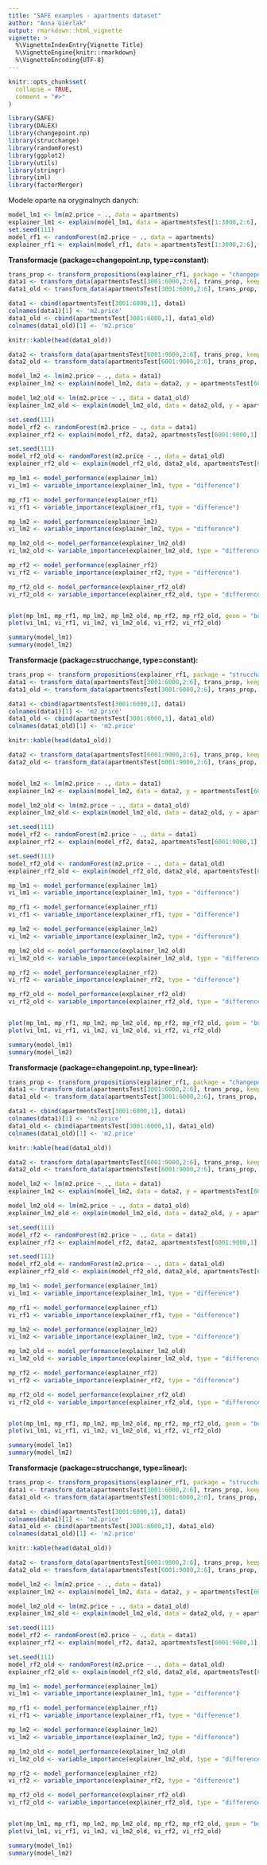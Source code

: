 ```yaml
---
title: "SAFE examples - apartments dataset"
author: "Anna Gierlak"
output: rmarkdown::html_vignette
vignette: >
  %\VignetteIndexEntry{Vignette Title}
  %\VignetteEngine{knitr::rmarkdown}
  %\VignetteEncoding{UTF-8}
---
```


```r
knitr::opts_chunk$set(
  collapse = TRUE,
  comment = "#>"
)
```

```r
library(SAFE)
library(DALEX)
library(changepoint.np)
library(strucchange)
library(randomForest)
library(ggplot2)
library(utils)
library(stringr)
library(iml)
library(factorMerger)
```

Modele oparte na oryginalnych danych:

```r
model_lm1 <- lm(m2.price ~ ., data = apartments)
explainer_lm1 <- explain(model_lm1, data = apartmentsTest[1:3000,2:6], y = apartmentsTest[1:3000,1], label = "lm1")
set.seed(111)
model_rf1 <- randomForest(m2.price ~ ., data = apartments)
explainer_rf1 <- explain(model_rf1, data = apartmentsTest[1:3000,2:6], y = apartmentsTest[1:3000,1], label = "rf1")
```

**Transformacje (package=changepoint.np, type=constant):**

```r
trans_prop <- transform_propositions(explainer_rf1, package = "changepoint.np", type = "constant", plot = TRUE, interactions = FALSE)
data1 <- transform_data(apartmentsTest[3001:6000,2:6], trans_prop, keep_old = FALSE)
data1_old <- transform_data(apartmentsTest[3001:6000,2:6], trans_prop, keep_old = TRUE)

data1 <- cbind(apartmentsTest[3001:6000,1], data1)
colnames(data1)[1] <- 'm2.price'
data1_old <- cbind(apartmentsTest[3001:6000,1], data1_old)
colnames(data1_old)[1] <- 'm2.price'
```

```r
knitr::kable(head(data1_old))
```

```r
data2 <- transform_data(apartmentsTest[6001:9000,2:6], trans_prop, keep_old = FALSE)
data2_old <- transform_data(apartmentsTest[6001:9000,2:6], trans_prop, keep_old = TRUE)

model_lm2 <- lm(m2.price ~ ., data = data1)
explainer_lm2 <- explain(model_lm2, data = data2, y = apartmentsTest[6001:9000,1], label = "lm2")

model_lm2_old <- lm(m2.price ~ ., data = data1_old)
explainer_lm2_old <- explain(model_lm2_old, data = data2_old, y = apartmentsTest[6001:9000,1], label = "lm2_old")

set.seed(111)
model_rf2 <- randomForest(m2.price ~ ., data = data1)
explainer_rf2 <- explain(model_rf2, data2, apartmentsTest[6001:9000,1], label = "rf2")

set.seed(111)
model_rf2_old <- randomForest(m2.price ~ ., data = data1_old)
explainer_rf2_old <- explain(model_rf2_old, data2_old, apartmentsTest[6001:9000,1], label = "rf2_old")
```

```r
mp_lm1 <- model_performance(explainer_lm1)
vi_lm1 <- variable_importance(explainer_lm1, type = "difference")

mp_rf1 <- model_performance(explainer_rf1)
vi_rf1 <- variable_importance(explainer_rf1, type = "difference")

mp_lm2 <- model_performance(explainer_lm2)
vi_lm2 <- variable_importance(explainer_lm2, type = "difference")

mp_lm2_old <- model_performance(explainer_lm2_old)
vi_lm2_old <- variable_importance(explainer_lm2_old, type = "difference")

mp_rf2 <- model_performance(explainer_rf2)
vi_rf2 <- variable_importance(explainer_rf2, type = "difference")

mp_rf2_old <- model_performance(explainer_rf2_old)
vi_rf2_old <- variable_importance(explainer_rf2_old, type = "difference")


plot(mp_lm1, mp_rf1, mp_lm2, mp_lm2_old, mp_rf2, mp_rf2_old, geom = "boxplot")
plot(vi_lm1, vi_rf1, vi_lm2, vi_lm2_old, vi_rf2, vi_rf2_old)
```

```r
summary(model_lm1)
summary(model_lm2)
```





**Transformacje (package=strucchange, type=constant):**

```r
trans_prop <- transform_propositions(explainer_rf1, package = "strucchange", type = "constant", plot = TRUE, interactions = FALSE)
data1 <- transform_data(apartmentsTest[3001:6000,2:6], trans_prop, keep_old = FALSE)
data1_old <- transform_data(apartmentsTest[3001:6000,2:6], trans_prop, keep_old = TRUE)

data1 <- cbind(apartmentsTest[3001:6000,1], data1)
colnames(data1)[1] <- 'm2.price'
data1_old <- cbind(apartmentsTest[3001:6000,1], data1_old)
colnames(data1_old)[1] <- 'm2.price'
```

```r
knitr::kable(head(data1_old))
```

```r
data2 <- transform_data(apartmentsTest[6001:9000,2:6], trans_prop, keep_old = FALSE)
data2_old <- transform_data(apartmentsTest[6001:9000,2:6], trans_prop, keep_old = TRUE)


model_lm2 <- lm(m2.price ~ ., data = data1)
explainer_lm2 <- explain(model_lm2, data = data2, y = apartmentsTest[6001:9000,1], label = "lm2")

model_lm2_old <- lm(m2.price ~ ., data = data1_old)
explainer_lm2_old <- explain(model_lm2_old, data = data2_old, y = apartmentsTest[6001:9000,1], label = "lm2_old")

set.seed(111)
model_rf2 <- randomForest(m2.price ~ ., data = data1)
explainer_rf2 <- explain(model_rf2, data2, apartmentsTest[6001:9000,1], label = "rf2")

set.seed(111)
model_rf2_old <- randomForest(m2.price ~ ., data = data1_old)
explainer_rf2_old <- explain(model_rf2_old, data2_old, apartmentsTest[6001:9000,1], label = "rf2_old")
```

```r
mp_lm1 <- model_performance(explainer_lm1)
vi_lm1 <- variable_importance(explainer_lm1, type = "difference")

mp_rf1 <- model_performance(explainer_rf1)
vi_rf1 <- variable_importance(explainer_rf1, type = "difference")

mp_lm2 <- model_performance(explainer_lm2)
vi_lm2 <- variable_importance(explainer_lm2, type = "difference")

mp_lm2_old <- model_performance(explainer_lm2_old)
vi_lm2_old <- variable_importance(explainer_lm2_old, type = "difference")

mp_rf2 <- model_performance(explainer_rf2)
vi_rf2 <- variable_importance(explainer_rf2, type = "difference")

mp_rf2_old <- model_performance(explainer_rf2_old)
vi_rf2_old <- variable_importance(explainer_rf2_old, type = "difference")


plot(mp_lm1, mp_rf1, mp_lm2, mp_lm2_old, mp_rf2, mp_rf2_old, geom = "boxplot")
plot(vi_lm1, vi_rf1, vi_lm2, vi_lm2_old, vi_rf2, vi_rf2_old)
```

```r
summary(model_lm1)
summary(model_lm2)
```



**Transformacje (package=changepoint.np, type=linear):**

```r
trans_prop <- transform_propositions(explainer_rf1, package = "changepoint.np", type = "linear", plot = TRUE, interactions = FALSE)
data1 <- transform_data(apartmentsTest[3001:6000,2:6], trans_prop, keep_old = FALSE)
data1_old <- transform_data(apartmentsTest[3001:6000,2:6], trans_prop, keep_old = TRUE)

data1 <- cbind(apartmentsTest[3001:6000,1], data1)
colnames(data1)[1] <- 'm2.price'
data1_old <- cbind(apartmentsTest[3001:6000,1], data1_old)
colnames(data1_old)[1] <- 'm2.price'
```

```r
knitr::kable(head(data1_old))
```

```r
data2 <- transform_data(apartmentsTest[6001:9000,2:6], trans_prop, keep_old = FALSE)
data2_old <- transform_data(apartmentsTest[6001:9000,2:6], trans_prop, keep_old = TRUE)

model_lm2 <- lm(m2.price ~ ., data = data1)
explainer_lm2 <- explain(model_lm2, data = data2, y = apartmentsTest[6001:9000,1], label = "lm2")

model_lm2_old <- lm(m2.price ~ ., data = data1_old)
explainer_lm2_old <- explain(model_lm2_old, data = data2_old, y = apartmentsTest[6001:9000,1], label = "lm2_old")

set.seed(111)
model_rf2 <- randomForest(m2.price ~ ., data = data1)
explainer_rf2 <- explain(model_rf2, data2, apartmentsTest[6001:9000,1], label = "rf2")

set.seed(111)
model_rf2_old <- randomForest(m2.price ~ ., data = data1_old)
explainer_rf2_old <- explain(model_rf2_old, data2_old, apartmentsTest[6001:9000,1], label = "rf2_old")
```

```r
mp_lm1 <- model_performance(explainer_lm1)
vi_lm1 <- variable_importance(explainer_lm1, type = "difference")

mp_rf1 <- model_performance(explainer_rf1)
vi_rf1 <- variable_importance(explainer_rf1, type = "difference")

mp_lm2 <- model_performance(explainer_lm2)
vi_lm2 <- variable_importance(explainer_lm2, type = "difference")

mp_lm2_old <- model_performance(explainer_lm2_old)
vi_lm2_old <- variable_importance(explainer_lm2_old, type = "difference")

mp_rf2 <- model_performance(explainer_rf2)
vi_rf2 <- variable_importance(explainer_rf2, type = "difference")

mp_rf2_old <- model_performance(explainer_rf2_old)
vi_rf2_old <- variable_importance(explainer_rf2_old, type = "difference")


plot(mp_lm1, mp_rf1, mp_lm2, mp_lm2_old, mp_rf2, mp_rf2_old, geom = "boxplot")
plot(vi_lm1, vi_rf1, vi_lm2, vi_lm2_old, vi_rf2, vi_rf2_old)
```

```r
summary(model_lm1)
summary(model_lm2)
```





**Transformacje (package=strucchange, type=linear):**

```r
trans_prop <- transform_propositions(explainer_rf1, package = "strucchange", type = "linear", plot = TRUE, interactions = FALSE)
data1 <- transform_data(apartmentsTest[3001:6000,2:6], trans_prop, keep_old = FALSE)
data1_old <- transform_data(apartmentsTest[3001:6000,2:6], trans_prop, keep_old = TRUE)

data1 <- cbind(apartmentsTest[3001:6000,1], data1)
colnames(data1)[1] <- 'm2.price'
data1_old <- cbind(apartmentsTest[3001:6000,1], data1_old)
colnames(data1_old)[1] <- 'm2.price'
```

```r
knitr::kable(head(data1_old))
```

```r
data2 <- transform_data(apartmentsTest[6001:9000,2:6], trans_prop, keep_old = FALSE)
data2_old <- transform_data(apartmentsTest[6001:9000,2:6], trans_prop, keep_old = TRUE)

model_lm2 <- lm(m2.price ~ ., data = data1)
explainer_lm2 <- explain(model_lm2, data = data2, y = apartmentsTest[6001:9000,1], label = "lm2")

model_lm2_old <- lm(m2.price ~ ., data = data1_old)
explainer_lm2_old <- explain(model_lm2_old, data = data2_old, y = apartmentsTest[6001:9000,1], label = "lm2_old")

set.seed(111)
model_rf2 <- randomForest(m2.price ~ ., data = data1)
explainer_rf2 <- explain(model_rf2, data2, apartmentsTest[6001:9000,1], label = "rf2")

set.seed(111)
model_rf2_old <- randomForest(m2.price ~ ., data = data1_old)
explainer_rf2_old <- explain(model_rf2_old, data2_old, apartmentsTest[6001:9000,1], label = "rf2_old")
```

```r
mp_lm1 <- model_performance(explainer_lm1)
vi_lm1 <- variable_importance(explainer_lm1, type = "difference")

mp_rf1 <- model_performance(explainer_rf1)
vi_rf1 <- variable_importance(explainer_rf1, type = "difference")

mp_lm2 <- model_performance(explainer_lm2)
vi_lm2 <- variable_importance(explainer_lm2, type = "difference")

mp_lm2_old <- model_performance(explainer_lm2_old)
vi_lm2_old <- variable_importance(explainer_lm2_old, type = "difference")

mp_rf2 <- model_performance(explainer_rf2)
vi_rf2 <- variable_importance(explainer_rf2, type = "difference")

mp_rf2_old <- model_performance(explainer_rf2_old)
vi_rf2_old <- variable_importance(explainer_rf2_old, type = "difference")


plot(mp_lm1, mp_rf1, mp_lm2, mp_lm2_old, mp_rf2, mp_rf2_old, geom = "boxplot")
plot(vi_lm1, vi_rf1, vi_lm2, vi_lm2_old, vi_rf2, vi_rf2_old)
```

```r
summary(model_lm1)
summary(model_lm2)
```











